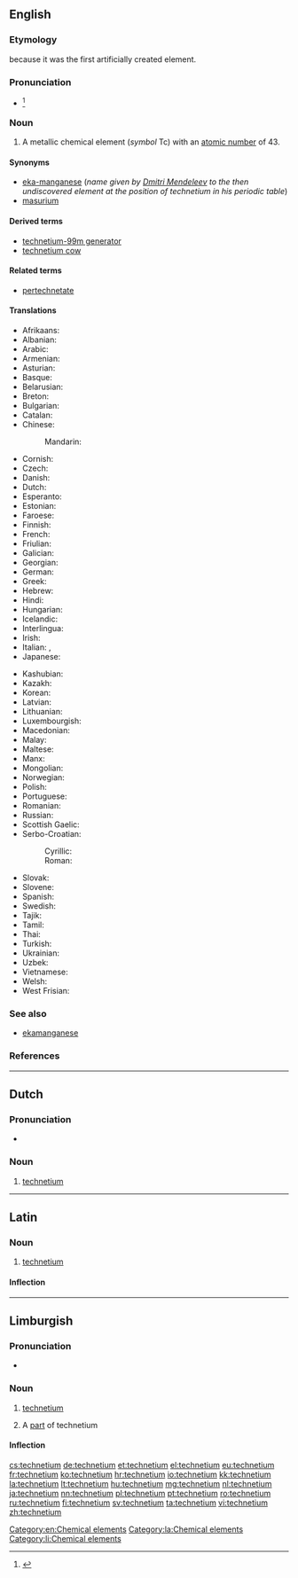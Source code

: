 {{also|Technetium}}
==English==
{{elements|Tc|molybdenum|Mo|ruthenium|Ru}}

===Etymology===
{{confix|techno|ium}} because it was the first artificially created element.

===Pronunciation===
* {{a|US}} {{IPA|/tɛkˈni.ʃ‌iəm/|/tɛkˈni.ʃ‌əm/}}<ref>{{R:Dictionary.com}}</ref>

===Noun===
{{wikipedia}}
{{en-noun|-}}

# A metallic chemical element (''symbol'' Tc) with an [[atomic number]] of 43.

====Synonyms====
* [[eka-manganese]] (''name given by [[w:Dmitri Mendeleev|Dmitri Mendeleev]] to the then undiscovered element at the position of technetium in his periodic table'')
* [[masurium]] {{qualifier|proposed name; obsolete}}

====Derived terms====
* [[technetium-99m generator]]
* [[technetium cow]]

====Related terms====
* [[pertechnetate]]

====Translations====
{{trans-top|chemical element}}
* Afrikaans: {{t-|af|technetium}}
* Albanian: {{t-|sq|teknec}}
* Arabic: {{t-|ar|كنيتيوم|m|tr=tiknítyum|sc=Arab}}
* Armenian: {{t-|hy|տեխնեցիում|tr=texnecʿium}}
* Asturian: {{t-|ast|tecneciu|m}}
* Basque: {{t-|eu|teknezioa}}
* Belarusian: {{t-|be|тэхнецый|m|tr=tekhnétsyj|sc=Cyrl}}
* Breton: {{t-|br|teknetiom}}
* Bulgarian: {{t-|bg|технеций|m|tr=tekhnétsij}}
* Catalan: {{t-|ca|tecneci}}
* Chinese:
*: Mandarin: {{t|cmn|锝|tr=dé|sc=Hani}}
* Cornish: {{t-|kw|technytyum}}
* Czech: {{t+|cs|technecium}}
* Danish: {{t-|da|technetium}}
* Dutch: {{t+|nl|technetium|n}}
* Esperanto: {{t+|eo|teknecio}}
* Estonian: {{t+|et|tehneetsium}}
* Faroese: {{t-|fo|technetium}}
* Finnish: {{t+|fi|technetium}}
* French: {{t+|fr|technétium|m}}
* Friulian: {{tø|fur|tecnezi}}
* Galician: {{t+|gl|tecnecio}}
* Georgian: {{t-|ka|ტექნეციუმი|sc=Geor|tr=tek'nets'iumi}}
* German: {{t+|de|Technetium|n}}
* Greek: {{t+|el|τεχνήτιο|n|tr=technítio}}
* Hebrew: {{t-|he|טכנתיום|sc=Hebr|tr=tekhnétyum}}
* Hindi: {{t-|hi|चेष्टातु|tr=cheshtaanu|sc=Deva}}
* Hungarian: {{t+|hu|technécium}}
* Icelandic: {{t+|is|teknetín}}
* Interlingua: {{t-|ia|technetium}}
* Irish: {{t+|ga|teicnéitiam}}
* Italian: {{t+|it|tecnezio|m}}, {{t-|it|tecneto|m}}
* Japanese: {{t+|ja|テクネチウム|tr=tekunechiumu}}
{{trans-mid}}
* Kashubian: {{t-|csb|technet}}
* Kazakh: {{t|kk|технеций|tr=tekhnetsiy}}
* Korean: {{t+|ko|테크네튬|tr=tekeunetyum|sc=Kore}}
* Latvian: {{t-|lv|tehnēcijs}}
* Lithuanian: {{t+|lt|technecis}}
* Luxembourgish: {{t-|lb|Technetium}}
* Macedonian: {{t-|mk|технециум|m|tr=tekhnétsium|sc=Cyrl}}
* Malay: {{t-|ms|teknetium}}
* Maltese: {{t-|mt|teknezju}}
* Manx: {{t-|gv|cheghnaiçhum|alt=çheghnaiçhum}}
* Mongolian: {{t-|mn|технеци|sc=Cyrl|tr=tekhnetsi}}
* Norwegian: {{t-|no|technetium}}
* Polish: {{t+|pl|technet|m}}
* Portuguese: {{t+|pt|tecnécio|m}}
* Romanian: {{t+|ro|technețiu|n}}
* Russian: {{t+|ru|технеций|m|tr=texnétsij}}
* Scottish Gaelic: {{t-|gd|teicnèitiam}}
* Serbo-Croatian:
*: Cyrillic: {{t-|sh|технициjум|m|sc=Cyrl}}
*: Roman: {{t-|sh|tehnicijum|m}}
* Slovak: {{t-|sk|technécium}}
* Slovene: {{t+|sl|tehnecij}}
* Spanish: {{t+|es|tecnecio|m}}
* Swedish: {{t+|sv|teknetium|n}}
* Tajik: {{t-|tg|tehneci'}}
* Tamil: {{t-|ta|பசகன்|tr=pasagan|sc=Taml}}
* Thai: {{t-|th|เทคนีเชียม|sc=Thai|tr=thēkhnīchiam}}
* Turkish: {{t+|tr|teknetyum}}
* Ukrainian: {{t-|uk|технецiй|m|tr=tekhnétsij|sc=Cyrl}}
* Uzbek: {{t-|uz|технеций|tr=tekhnetsiy|sc=Cyrl}}
* Vietnamese: {{t-|vi|tecnexi}}
* Welsh: {{t+|cy|technetiwm}}
* West Frisian: {{t-|fy|technetium}}
{{trans-bottom}}

===See also===
* [[ekamanganese]]

===References===
<references/>

[[Category:en:Chemical elements]]

----

==Dutch==
{{wikipedia|lang=nl}}
{{elements|Tc|molybdeen|Mo|ruthenium|Ru|lang=nl}}

===Pronunciation===
* {{audio|Nl-technetium.ogg|Audio}}

===Noun===
{{nl-noun|n|-|-}}

# [[#English|technetium]]

----

==Latin==
{{wikipedia|lang=la}}

===Noun===
{{la-noun|technētium|technetii|technētiī|n|second}}

# [[#English|technetium]]

====Inflection====
{{la-decl-2nd-N|techneti|technēti}}

[[Category:la:Chemical elements]]

----

==Limburgish==

===Pronunciation===
* {{IPA|[tæxˈneː˨ʃɔ˧m]|lang=li}}

===Noun===
{{li-noun|g=n}}

# {{uncountable|lang=li}} [[technetium#English|technetium]]
# A [[part]] of technetium

====Inflection====
{{li-decl-noun-um|techneti}}

[[Category:li:Chemical elements]]

[[cs:technetium]]
[[de:technetium]]
[[et:technetium]]
[[el:technetium]]
[[eu:technetium]]
[[fr:technetium]]
[[ko:technetium]]
[[hr:technetium]]
[[io:technetium]]
[[kk:technetium]]
[[la:technetium]]
[[lt:technetium]]
[[hu:technetium]]
[[mg:technetium]]
[[nl:technetium]]
[[ja:technetium]]
[[nn:technetium]]
[[pl:technetium]]
[[pt:technetium]]
[[ro:technetium]]
[[ru:technetium]]
[[fi:technetium]]
[[sv:technetium]]
[[ta:technetium]]
[[vi:technetium]]
[[zh:technetium]]